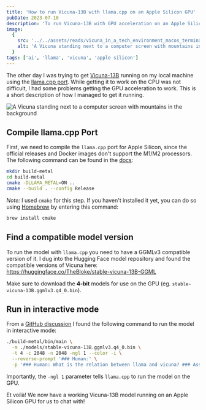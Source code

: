 ```yaml
---
title: 'How to run Vicuna-13B with llama.cpp on an Apple Silicon GPU'
pubDate: 2023-07-10
description: 'To run Vicuna-13B with GPU acceleration on an Apple Silicon machine, compile the llama.cpp port specifically for Apple Silicon. Then, locate a GGMLv3 compatible version of Vicuna, and finally, use the model with the -ngl 1 parameter to utilize the GPU.'
image:
  {
    src: '../../assets/reads/vicuna_in_a_tech_environment_macos_terminal_gpu_acceleration.jpg',
    alt: 'A Vicuna standing next to a computer screen with mountains in the background.',
  }
tags: ['ai', 'llama', 'vicuna', 'apple silicon']
---
```



The other day I was trying to get [Vicuna-13B](https://lmsys.org/blog/2023-03-30-vicuna/) running on my local machine using the [llama.cpp port](https://github.com/ggerganov/llama.cpp). While getting it to work on the CPU was not difficult, I had some problems getting the GPU acceleration to work. This is a short description of how I managed to get it running.

<Image
  src={coverImage}
  alt="A Vicuna standing next to a computer screen with mountains in the background"
  caption="A Vicuna standing next to a computer screen with mountains in the background."
  lazy={false}
/>

## Compile llama.cpp Port

First, we need to compile the `llama.cpp` port for Apple Silicon, since the official releases and Docker images don't support the M1/M2 processors. The following command can be found in the [docs](https://github.com/ggerganov/llama.cpp#metal-build):

```zsh
mkdir build-metal
cd build-metal
cmake -DLLAMA_METAL=ON ..
cmake --build . --config Release
```

_Note:_ I used `cmake` for this step. If you haven't installed it yet, you can do so using [Homebrew](https://brew.sh/) by entering this command:

```zsh
brew install cmake
```

## Find a compatible model version

To run the model with `llama.cpp` you need to have a GGMLv3 compatible version of it. I dug into the Hugging Face model repository and found the compatible versions of Vicuna here: https://huggingface.co/TheBloke/stable-vicuna-13B-GGML

Make sure to download the **4-bit** models for use on the GPU (eg. `stable-vicuna-13B.ggmlv3.q4_0.bin`).

## Run in interactive mode

From a [GitHub discussion](https://github.com/ggerganov/llama.cpp/discussions/643#discussioncomment-5522592) I found the following command to run the model in interactive mode:

```zsh
./build-metal/bin/main \
  -m ./models/stable-vicuna-13B.ggmlv3.q4_0.bin \
  -t 4 -c 2048 -n 2048 -ngl 1 --color -i \
  --reverse-prompt '### Human:' \
  -p '### Human: What is the relation between llama and vicuna? ### Assistant:'
```

Importantly, the `-ngl 1` parameter tells `llama.cpp` to run the model on the GPU.

Et voilà! We now have a working Vicuna-13B model running on an Apple Silicon GPU for us to chat with!
